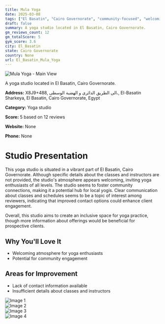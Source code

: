 ```yaml
---
title: Mula Yoga
date: 2025-03-08
tags: ["El Basatin", "Cairo Governorate", "community-focused", "welcoming", "El Basatin"]  
draft: false
summary: A yoga studio located in El Basatin, Cairo Governorate.
gm_reviews_count: 12
gm_totalScore: 5
gym_score: 3.6
city: El_Basatin
state: Cairo Governorate
country: None
url: El_Basatin_Mula_Yoga
---
```


<div className="aspect-[16/9] relative my-8">
  <img 
    src="https://lh3.googleusercontent.com/gps-cs-s/AB5caB8U4UdgR-31Y_iBqdrSehH6s_lopYk9oUVbrMoiIh71fA90Cpn4QV-WzVJgcPaW2opomOBpv5XfCukgOjBENvXBq7zywungKXnhQRau8A8IHYoIlXRtGTis5ATBamOHJ95IXeeVdw=w1920-h1080-k-no"
    alt="Mula Yoga - Main View"
    className="object-cover absolute inset-0 w-full h-full rounded-lg"
  />
</div>

A yoga studio located in El Basatin, Cairo Governorate.

**Address:** X8J9+488, الى الطريق الدائرى و الهضبة الوسطى،, El-Basatin Sharkeya, El Basatin, Cairo Governorate, Egypt

**Category:** Yoga studio

**Score:** 5 based on 12 reviews

**Website:** None

**Phone:** None

# Studio Presentation

This yoga studio is situated in a vibrant part of El Basatin, Cairo Governorate. Although specific details about the classes and instructors are not provided, the studio's atmosphere appears welcoming, inviting yoga enthusiasts of all levels. The studio seems to foster community connections, making it a potential hub for local yogis. Clear communication about classes and schedules seems to be a topic of interest among reviewers, indicating that improved contact options could enhance client engagement.

Overall, this studio aims to create an inclusive space for yoga practice, though more information about offerings would be beneficial for prospective clients.

## Why You'll Love It

- Welcoming atmosphere for yoga enthusiasts
- Potential for community engagement

## Areas for Improvement

- Lack of contact information available
- Insufficient details about classes and instructors

<div className="grid grid-cols-1 xl:grid-cols-2 gap-4 my-8">
<div className="aspect-[4/3] relative"><img src="https://lh3.googleusercontent.com/gps-cs-s/AB5caB9rmn_I-YPkbhTtskOK6uTvS3NEk1d1oCqk7rexBiGGR7pj-6SoW990-vdywusu-DrR8UeBCyfPSnXp7Ztp6XpW7YNUOqV0zk5uquGH0ZcYTSuol0CXH6b95q_A60s9aYjl1gikPQ=w1920-h1080-k-no" alt="Image 1" className="object-cover absolute inset-0 w-full h-full rounded-lg" /></div>
<div className="aspect-[4/3] relative"><img src="https://lh3.googleusercontent.com/gps-cs-s/AB5caB_q9S-gXDWKCtOqAXwrSalFT68hgX0Xhu_9rp894bnGdMveHOH7u4bdEjx4iDN4S1oePtbBDAm3pa6xpZKI0hHMg-F0BWwkpAk2nBF0mleBNW3Ptz-72kG8pZlYmf7GYAMhLzFN=w1920-h1080-k-no" alt="Image 2" className="object-cover absolute inset-0 w-full h-full rounded-lg" /></div>
<div className="aspect-[4/3] relative"><img src="https://lh3.googleusercontent.com/gps-cs-s/AB5caB_2meW411xXAZqkkUvB2ndZPJPhHMbLTzC_SrF8gsD0UV-UbxJ1kgsUr80NIMpmypDD8iWmuuR5NVMc0Pgai-eNiI1GBrbWSa3h7Ay07RNOXlZRC_R5DhiH8_pYJSTSXTHVjkCiUw=w1920-h1080-k-no" alt="Image 3" className="object-cover absolute inset-0 w-full h-full rounded-lg" /></div>
<div className="aspect-[4/3] relative"><img src="https://lh3.googleusercontent.com/gps-cs-s/AB5caB9XKFD6eUViKHqK7s4hpW73oIKQgp7iLaYjzKwLxhI6jMurwePbQY4rEZmVn8ouWRyeA2wUZXX1Iq6-yrYTSazomvg2602VAn_nMaxo4twcmcO3SJvMFmHKQdy80iYJMSPoRrcx=w1920-h1080-k-no" alt="Image 4" className="object-cover absolute inset-0 w-full h-full rounded-lg" /></div>
</div>